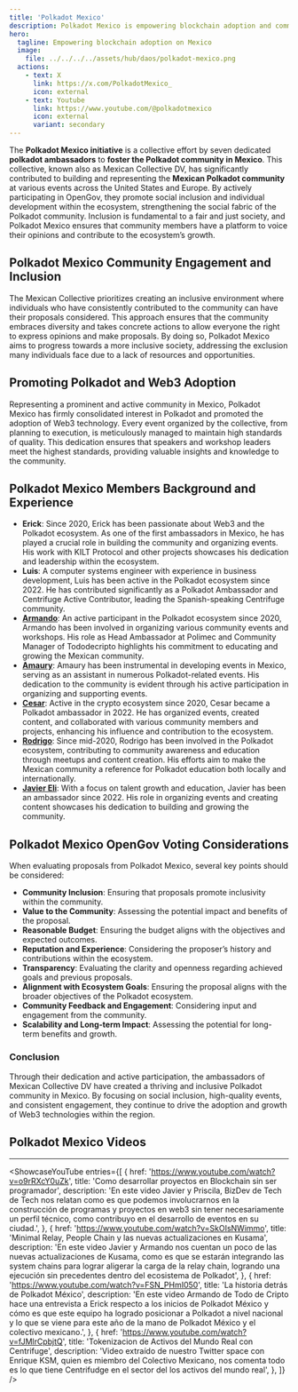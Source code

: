 ```yaml
---
title: 'Polkadot Mexico'
description: Polkadot Mexico is empowering blockchain adoption and community engagement through inclusive events, education, and active participation.
hero:
  tagline: Empowering blockchain adoption on Mexico
  image: 
    file: ../../../../assets/hub/daos/polkadot-mexico.png
  actions:
    - text: X
      link: https://x.com/PolkadotMexico_
      icon: external
    - text: Youtube
      link: https://www.youtube.com/@polkadotmexico
      icon: external
      variant: secondary
---
```



The **Polkadot Mexico initiative** is a collective effort by seven dedicated **polkadot ambassadors** to **foster the Polkadot community in Mexico**. 
This collective, known also as Mexican Collective DV, has significantly contributed to building and representing the **Mexican Polkadot community** at various events across the United States and Europe. By actively participating in OpenGov, they promote social inclusion and individual development within the ecosystem, strengthening the social fabric of the Polkadot community. Inclusion is fundamental to a fair and just society, and Polkadot Mexico ensures that community members have a platform to voice their opinions and contribute to the ecosystem’s growth.

## Polkadot Mexico Community Engagement and Inclusion
The Mexican Collective prioritizes creating an inclusive environment where individuals who have consistently contributed to the community can have their proposals considered. 
This approach ensures that the community embraces diversity and takes concrete actions to allow everyone the right to express opinions and make proposals. By doing so, Polkadot Mexico aims to progress towards a more inclusive society, addressing the exclusion many individuals face due to a lack of resources and opportunities.

## Promoting Polkadot and Web3 Adoption
Representing a prominent and active community in Mexico, Polkadot Mexico has firmly consolidated interest in Polkadot and promoted the adoption of Web3 technology. Every event organized by the collective, from planning to execution, is meticulously managed to maintain high standards of quality. This dedication ensures that speakers and workshop leaders meet the highest standards, providing valuable insights and knowledge to the community.

## Polkadot Mexico Members Background and Experience
- **Erick**: Since 2020, Erick has been passionate about Web3 and the Polkadot ecosystem. As one of the first ambassadors in Mexico, he has played a crucial role in building the community and organizing events. His work with KILT Protocol and other projects showcases his dedication and leadership within the ecosystem.
- **Luis**: A computer systems engineer with experience in business development, Luis has been active in the Polkadot ecosystem since 2022. He has contributed significantly as a Polkadot Ambassador and Centrifuge Active Contributor, leading the Spanish-speaking Centrifuge community.
- **[Armando](https://x.com/th3hodlfather)**: An active participant in the Polkadot ecosystem since 2020, Armando has been involved in organizing various community events and workshops. His role as Head Ambassador at Polimec and Community Manager of Tododecripto highlights his commitment to educating and growing the Mexican community.
- **[Amaury](https://x.com/Amaurylr)**: Amaury has been instrumental in developing events in Mexico, serving as an assistant in numerous Polkadot-related events. His dedication to the community is evident through his active participation in organizing and supporting events.
- **[Cesar](https://x.com/Cesar_Ges)**: Active in the crypto ecosystem since 2020, Cesar became a Polkadot ambassador in 2022. He has organized events, created content, and collaborated with various community members and projects, enhancing his influence and contribution to the ecosystem.
- **[Rodrigo](https://x.com/RodrigoHdezA)**: Since mid-2020, Rodrigo has been involved in the Polkadot ecosystem, contributing to community awareness and education through meetups and content creation. His efforts aim to make the Mexican community a reference for Polkadot education both locally and internationally.
- **[Javier Eli](https://x.com/JaviBlakeCR)**: With a focus on talent growth and education, Javier has been an ambassador since 2022. His role in organizing events and creating content showcases his dedication to building and growing the community.

## Polkadot Mexico OpenGov Voting Considerations
When evaluating proposals from Polkadot Mexico, several key points should be considered:
- **Community Inclusion**: Ensuring that proposals promote inclusivity within the community.
- **Value to the Community**: Assessing the potential impact and benefits of the proposal.
- **Reasonable Budget**: Ensuring the budget aligns with the objectives and expected outcomes.
- **Reputation and Experience**: Considering the proposer’s history and contributions within the ecosystem.
- **Transparency**: Evaluating the clarity and openness regarding achieved goals and previous proposals.
- **Alignment with Ecosystem Goals**: Ensuring the proposal aligns with the broader objectives of the Polkadot ecosystem.
- **Community Feedback and Engagement**: Considering input and engagement from the community.
- **Scalability and Long-term Impact**: Assessing the potential for long-term benefits and growth.

### Conclusion
Through their dedication and active participation, the ambassadors of Mexican Collective DV have created a thriving and inclusive Polkadot community in Mexico. 
By focusing on social inclusion, high-quality events, and consistent engagement, they continue to drive the adoption and growth of Web3 technologies within the region. 

## Polkadot Mexico Videos
----------------
<ShowcaseYouTube
  entries={[
          {
      href: 'https://www.youtube.com/watch?v=o9rRXcY0uZk',
      title: 'Como desarrollar proyectos en Blockchain sin ser programador',
      description: 'En este video Javier y Priscila, BizDev de Tech de Tech nos relatan como es que podemos involucrarnos en la construcción de programas y proyectos en web3 sin tener necesariamente un perfil técnico, como contribuyo en el desarrollo de eventos en su ciudad.',
     },
      {
      href: 'https://www.youtube.com/watch?v=SkOIsNWimmo',
      title: 'Minimal Relay, People Chain y las nuevas actualizaciones en Kusama',
      description: 'En este video Javier y Armando nos cuentan un poco de las nuevas actualizaciones de Kusama, como es que se estarán integrando las system chains para lograr aligerar la carga de la relay chain, logrando una ejecución sin precedentes dentro del ecosistema de Polkadot',
    },
    {
      href: 'https://www.youtube.com/watch?v=FSN_PHmI050',
      title: 'La historia detrás de Polkadot México',
	  description: 'En este video Armando de Todo de Cripto hace una entrevista a Erick respecto a los inicios de Polkadot México y cómo es que este equipo ha logrado posicionar a Polkadot a nivel nacional y lo que se viene para este año de la mano de Polkadot México y el colectivo mexicano.',
    },
      {
      href: 'https://www.youtube.com/watch?v=fJMlrCpbjtQ',
      title: 'Tokenizacion de Activos del Mundo Real con Centrifuge',
      description: 'Video extraído de nuestro Twitter space con Enrique KSM, quien es miembro del Colectivo Mexicano, nos comenta todo es lo que tiene Centrifudge en el sector del los activos del mundo real',
    },
  ]}
/>

